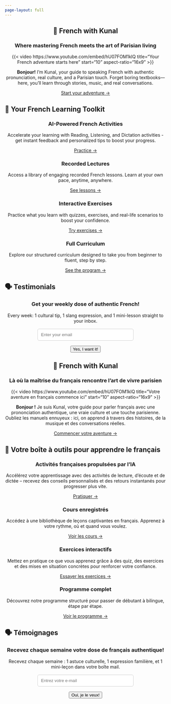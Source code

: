 ```yaml
---
page-layout: full
---
```


:::::: {.content-visible when-profile="english"}

<div style="text-align: center;">

## 🥖 French with Kunal {.hero}

### Where mastering French meets the art of Parisian living

{{< video https://www.youtube.com/embed/hU07FOM1klQ title="Your French adventure starts here" start="10" aspect-ratio="16x9" >}}

**Bonjour!** I’m Kunal, your guide to speaking French with authentic pronunciation, real culture, and a Parisian touch. Forget boring textbooks—here, you’ll learn through stories, music, and real conversations.

[Start your adventure →](/payment.html){.btn}

</div>

## 🎯 Your French Learning Toolkit {#cards-en}

::::: card-container

:::: card
::: card-content
<div style="text-align: center;">
  <h3><i class="fas fa-magic"></i> AI-Powered French Activities</h3>
  <p>
    Accelerate your learning with Reading, Listening, and Dictation activities - get instant feedback and personalized tips to boost your progress.
  </p>
  <a href="https://french-grammar-ai-a92ff913a503.herokuapp.com/" class="btn" target="_blank" rel="noopener">Practice →</a>
</div>
:::
::::

:::: card
::: card-content
<div style="text-align: center;">
  <h3><i class="fas fa-play-circle"></i> Recorded Lectures</h3>
  <p>
    Access a library of engaging recorded French lessons. Learn at your own pace, anytime, anywhere.
  </p>
  [See lessons →](/posts.html){.btn}
</div>
:::
::::

:::: card
::: card-content
<div style="text-align: center;">
  <h3><i class="fas fa-tasks"></i> Interactive Exercises</h3>
  <p>
    Practice what you learn with quizzes, exercises, and real-life scenarios to boost your confidence.
  </p>
  [Try exercises →](/exercises.html){.btn}
</div>
:::
::::

:::: card
::: card-content
<div style="text-align: center;">
  <h3><i class="fas fa-stream"></i> Full Curriculum</h3>
  <p>
    Explore our structured curriculum designed to take you from beginner to fluent, step by step.
  </p>
  [See the program →](/curriculum.html){.btn}
</div>
:::
::::

:::::



## 🗣️ Testimonials {.testimonials}

::: {.sk-ww-google-reviews data-embed-id="25557829"}

:::

<script src='https://widgets.sociablekit.com/google-reviews/widget.js' defer></script>

<script>
    // Auto-refresh the reviews widget every 60 seconds
    setInterval(function() {
        var widget = document.querySelector('.sk-ww-google-reviews');
        if(widget) {
            var src = "https://widgets.sociablekit.com/google-reviews/widget.js";
            var oldScript = document.querySelector('script[src="' + src + '"]');
            if(oldScript) oldScript.remove();
            var script = document.createElement('script');
            script.src = src;
            script.defer = true;
            document.body.appendChild(script);
        }
    }, 60000);
</script>

::: {#newsletter-en .card style="text-align: center; background: var(--light); border: 2px dashed var(--accent);"}

<h3><i class="fas fa-envelope-open-text"></i> Get your weekly dose of authentic French!</h3>

<p>Every week: 1 cultural tip, 1 slang expression, and 1 mini-lesson straight to your inbox.</p>

<form id="subscribeFormEn" style="margin-top: 1rem;">

<input type="email" id="subscriberEmailEn" name="email" placeholder="Enter your email" required style="padding: 10px; border-radius: 5px; border: 1px solid #ccc; width: 80%; max-width: 300px;"> <br> <button type="submit" class="btn" style="margin-top: 1rem;">Yes, I want it!</button>

</form>

:::

<script>
document.getElementById('subscribeFormEn').addEventListener('submit', async function(e) {
    e.preventDefault();

    const email = document.getElementById('subscriberEmailEn').value;

    try {
        const response = await fetch('https://frenchwithkunal-cdf6ea3f88ce.herokuapp.com/api/v1/subscribers/create-subscriber', {
            method: 'POST',
            headers: {
                'Content-Type': 'application/json'
            },
            body: JSON.stringify({ email: email })
        });

        if (response.ok) {
            alert('Thank you! You are now subscribed to our newsletter.');
            document.getElementById('subscriberEmailEn').value = '';
        } else {
            alert('There was a problem with your subscription. Please try again later.');
        }
    } catch (error) {
        console.error('Error:', error);
        alert('An error occurred. Please try again later.');
    }
});
</script>

::::::


:::::: {.content-visible when-profile="french"}


<div style="text-align: center;">

## 🥖 French with Kunal {.hero}

### Là où la maîtrise du français rencontre l’art de vivre parisien

  {{< video https://www.youtube.com/embed/hU07FOM1klQ title="Votre aventure en français commence ici" start="10" aspect-ratio="16x9" >}}

  **Bonjour !** Je suis Kunal, votre guide pour parler français avec une prononciation authentique, une vraie culture et une touche parisienne. Oubliez les manuels ennuyeux : ici, on apprend à travers des histoires, de la musique et des conversations réelles.

  [Commencer votre aventure →](/fr/payment.html){.btn}
  
</div>

## 🎯 Votre boîte à outils pour apprendre le français {#cards-fr}

::::: card-container


:::: card
::: card-content
<h3 style="text-align: center;"><i class="fas fa-magic"></i> Activités françaises propulsées par l’IA</h3>
<p style="text-align: center;">
    Accélérez votre apprentissage avec des activités de lecture, d’écoute et de dictée – recevez des conseils personnalisés et des retours instantanés pour progresser plus vite.
</p>
<p style="text-align: center;">
    <a href="https://french-grammar-ai-a92ff913a503.herokuapp.com/" class="btn" target="_blank" rel="noopener">Pratiquer →</a>
</p>
:::
:::: 

:::: card
::: card-content
<h3 style="text-align: center;"><i class="fas fa-play-circle"></i> Cours enregistrés</h3>
<p style="text-align: center;">
    Accédez à une bibliothèque de leçons captivantes en français. Apprenez à votre rythme, où et quand vous voulez.
</p>
<p style="text-align: center;">
    [Voir les cours →](/posts.html){.btn}
</p>
:::
::::


:::: card
::: card-content
<h3 style="text-align: center;"><i class="fas fa-tasks"></i> Exercices interactifs</h3>
<p style="text-align: center;">
    Mettez en pratique ce que vous apprenez grâce à des quiz, des exercices et des mises en situation concrètes pour renforcer votre confiance.
</p>
<p style="text-align: center;">
    [Essayer les exercices →](/exercises.html){.btn}
</p>
:::
::::


:::: card
::: card-content
<h3 style="text-align: center;"><i class="fas fa-stream"></i> Programme complet</h3>
<p style="text-align: center;">
    Découvrez notre programme structuré pour passer de débutant à bilingue, étape par étape.
</p>
<p style="text-align: center;">
    [Voir le programme →](/curriculum.html){.btn}
</p>
:::
::::

:::::


## 🗣️ Témoignages {.testimonials}

::: {.sk-ww-google-reviews data-embed-id="25557829"}

:::

<script src='https://widgets.sociablekit.com/google-reviews/widget.js' defer></script>




<script>
  // Auto-refresh the reviews widget every 60 seconds
  setInterval(function() {
    var widget = document.querySelector('.sk-ww-google-reviews');
    if(widget) {
      var src = "https://widgets.sociablekit.com/google-reviews/widget.js";
      var oldScript = document.querySelector('script[src="' + src + '"]');
      if(oldScript) oldScript.remove();
      var script = document.createElement('script');
      script.src = src;
      script.defer = true;
      document.body.appendChild(script);
    }
  }, 60000);

</script>

::: {#newsletter-fr .card style="text-align: center; background: var(--light); border: 2px dashed var(--accent);"}

<h3><i class="fas fa-envelope-open-text"></i> Recevez chaque semaine votre dose de français authentique!</h3>

<p>Recevez chaque semaine : 1 astuce culturelle, 1 expression familière, et 1 mini-leçon dans votre boîte mail.</p>

<form id="subscribeFormFr" style="margin-top: 1rem;">

<input type="email" id="subscriberEmailFr" name="email" placeholder="Entrez votre e-mail" required style="padding: 10px; border-radius: 5px; border: 1px solid #ccc; width: 80%; max-width: 300px;"> <br> <button type="submit" class="btn" style="margin-top: 1rem;">Oui, je le veux!</button>

</form>

:::


<script>
document.getElementById('subscribeFormFr').addEventListener('submit', async function(e) {
  e.preventDefault();
  
  const email = document.getElementById('subscriberEmailFr').value;
  
  try {
    const response = await fetch('https://frenchwithkunal-cdf6ea3f88ce.herokuapp.com/api/v1/subscribers/create-subscriber', {
      method: 'POST',
      headers: {
        'Content-Type': 'application/json'
      },
      body: JSON.stringify({ email: email })
    });

    if (response.ok) {
      alert('Merci! Vous êtes maintenant abonné à notre newsletter.');
      document.getElementById('subscriberEmailFr').value = '';
    } else {
      alert('Il y a eu un problème avec votre inscription. Veuillez réessayer plus tard.');
    }
  } catch (error) {
    console.error('Error:', error);
    alert('Une erreur est survenue. Veuillez réessayer plus tard.');
  }
});
</script>

::::::